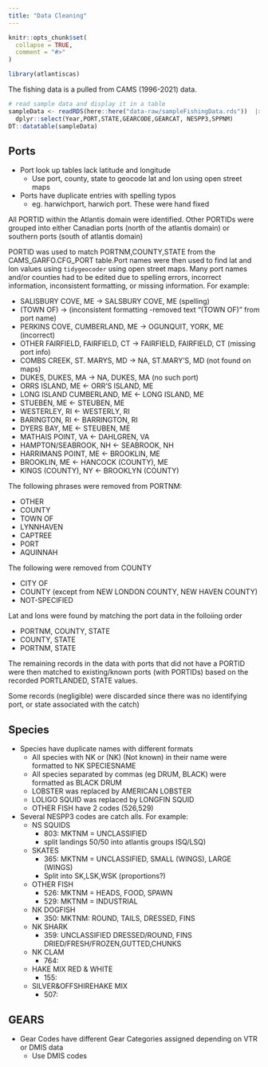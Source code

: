 ```yaml
---
title: "Data Cleaning"
---
```


```r
knitr::opts_chunk$set(
  collapse = TRUE,
  comment = "#>"
)
```

```r
library(atlantiscas)
```

The fishing data is a pulled from CAMS (1996-2021) data.

```r
# read sample data and display it in a table
sampleData <- readRDS(here::here("data-raw/sampleFishingData.rds"))  |>  
  dplyr::select(Year,PORT,STATE,GEARCODE,GEARCAT, NESPP3,SPPNM)
DT::datatable(sampleData)
```


## Ports

* Port look up tables lack latitude and longitude
  * Use port, county, state to geocode lat and lon using open street maps
* Ports have duplicate entries with spelling typos
  * eg. harwichport, harwich port. These were hand fixed
  
  
All PORTID within the Atlantis domain were identified. Other PORTIDs were grouped into either Canadian ports (north of the atlantis domain) or southern ports (south of atlantis domain)

PORTID was used to match PORTNM,COUNTY,STATE from the CAMS_GARFO.CFG_PORT table.Port names were then used to find lat and lon values using `tidygeocoder` using open street maps. Many port names and/or counties had to be edited due to spelling errors, incorrect information, inconsistent formatting, or missing information. For example:

  * SALISBURY COVE, ME -> SALSBURY COVE, ME (spelling)
  * (TOWN OF) -> (inconsistent formatting -removed text "(TOWN OF)" from port name)
  * PERKINS COVE, CUMBERLAND, ME -> OGUNQUIT, YORK, ME (incorrect)
  * OTHER FAIRFIELD, FAIRFIELD, CT -> FAIRFIELD, FAIRFIELD, CT (missing port info)
  * COMBS CREEK, ST. MARYS, MD -> NA, ST.MARY'S, MD (not found on maps)
  * DUKES, DUKES, MA -> NA, DUKES, MA (no such port)
  * ORRS ISLAND, ME <- ORR'S ISLAND, ME
  * LONG ISLAND CUMBERLAND, ME <- LONG ISLAND, ME
  * STUEBEN, ME  <- STEUBEN, ME
  * WESTERLEY, RI <- WESTERLY, RI
  * BARINGTON, RI <- BARRINGTON, RI
  * DYERS BAY, ME <- STEUBEN, ME
  * MATHAIS POINT, VA <- DAHLGREN, VA
  * HAMPTON/SEABROOK, NH <- SEABROOK, NH
  * HARRIMANS POINT, ME <- BROOKLIN, ME
  * BROOKLIN, ME <- HANCOCK (COUNTY), ME
  * KINGS (COUNTY), NY <- BROOKLYN (COUNTY)
  
The following phrases were removed from PORTNM:

  * OTHER
  * COUNTY 
  * TOWN OF
  * LYNNHAVEN
  * CAPTREE
  * PORT
  * AQUINNAH
  
The following were removed from COUNTY

  * CITY OF
  * COUNTY (except from NEW LONDON COUNTY, NEW HAVEN COUNTY)
  * NOT-SPECIFIED

Lat and lons were found by matching the port data in the folloiing order

  * PORTNM, COUNTY, STATE
  * COUNTY, STATE
  * PORTNM, STATE
  
The remaining records in the data with ports that did not have a PORTID were then matched to existing/known ports (with PORTIDs) based on the recorded PORTLANDED, STATE values.

Some records (negligible) were discarded since there was no identifying port, or state associated with the catch)


## Species 

* Species have duplicate names with different formats
  * All species with NK or (NK) (Not known) in their name were formatted to NK SPECIESNAME
  * All species separated by commas (eg DRUM, BLACK) were formatted as BLACK DRUM
  * LOBSTER was replaced by AMERICAN LOBSTER
  * LOLIGO SQUID was replaced by LONGFIN SQUID
  * OTHER FISH have 2 codes (526,529)
  
* Several NESPP3 codes are catch alls. For example:
  * NS SQUIDS
    * 803: MKTNM = UNCLASSIFIED 
    * split landings 50/50 into atlantis groups ISQ/LSQ)
  * SKATES
    * 365: MKTNM = UNCLASSIFIED, SMALL (WINGS), LARGE (WINGS)
    * Split into SK,LSK,WSK (proportions?)
  * OTHER FISH
    * 526: MKTNM = HEADS, FOOD, SPAWN
    * 529: MKTNM = INDUSTRIAL
  * NK DOGFISH 
    * 350: MKTNM: ROUND, TAILS, DRESSED, FINS
  * NK SHARK
    * 359: UNCLASSIFIED DRESSED/ROUND, FINS DRIED/FRESH/FROZEN,GUTTED,CHUNKS
  * NK CLAM
    * 764:
  * HAKE MIX RED & WHITE
    * 155:
  * SILVER&OFFSHIREHAKE MIX
    * 507:
  
  
## GEARS
  
* Gear Codes have different Gear Categories assigned depending on VTR or DMIS data
  *   Use DMIS codes

